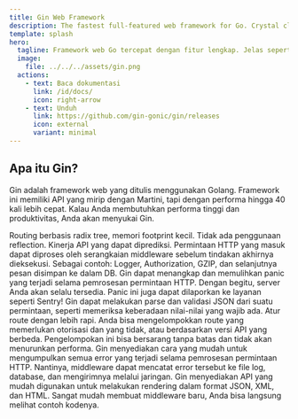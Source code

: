 ```yaml
---
title: Gin Web Framework
description: The fastest full-featured web framework for Go. Crystal clear.
template: splash
hero:
  tagline: Framework web Go tercepat dengan fitur lengkap. Jelas seperti kristal.
  image:
    file: ../../../assets/gin.png
  actions:
    - text: Baca dokumentasi
      link: /id/docs/
      icon: right-arrow
    - text: Unduh
      link: https://github.com/gin-gonic/gin/releases
      icon: external
      variant: minimal
---
```



## Apa itu Gin?

Gin adalah framework web yang ditulis menggunakan Golang. Framework ini memiliki API yang mirip dengan Martini, tapi dengan performa hingga 40 kali lebih cepat. Kalau Anda membutuhkan performa tinggi dan produktivitas, Anda akan menyukai Gin.

<CardGrid>
	<Card title="Cepat" icon="rocket">
		Routing berbasis radix tree, memori footprint kecil. Tidak ada penggunaan reflection. Kinerja API yang dapat diprediksi.
	</Card>
	<Card title="Dukungan middleware" icon="seti:plan">
		Permintaan HTTP yang masuk dapat diproses oleh serangkaian middleware sebelum tindakan akhirnya dieksekusi. Sebagai contoh: Logger, Authorization, GZIP, dan selanjutnya pesan disimpan ke dalam DB.
	</Card>
	<Card title="Bebas crash" icon="seti:lock">
		Gin dapat menangkap dan memulihkan panic yang terjadi selama pemrosesan permintaan HTTP. Dengan begitu, server Anda akan selalu tersedia. Panic ini juga dapat dilaporkan ke layanan seperti Sentry!
	</Card>
	<Card title="Validasi JSON" icon="approve-check-circle">
		Gin dapat melakukan parse dan validasi JSON dari suatu permintaan, seperti memeriksa keberadaan nilai-nilai yang wajib ada.
	</Card>
	<Card title="Pengelompokan route" icon="puzzle">
		Atur route dengan lebih rapi. Anda bisa mengelompokkan route yang memerlukan otorisasi dan yang tidak, atau berdasarkan versi API yang berbeda. Pengelompokan ini bisa bersarang tanpa batas dan tidak akan menurunkan performa.
	</Card>
	<Card title="Manajemen error" icon="open-book">
		Gin menyediakan cara yang mudah untuk mengumpulkan semua error yang terjadi selama pemrosesan permintaan HTTP. Nantinya, middleware dapat mencatat error tersebut ke file log, database, dan mengirimnya melalui jaringan.
	</Card>
	<Card title="Rendering bawaan" icon="seti:json">
		Gin menyediakan API yang mudah digunakan untuk melakukan rendering dalam format JSON, XML, dan HTML.
	</Card>
	<Card title="Extendable" icon="seti:html">
		Sangat mudah membuat middleware baru, Anda bisa langsung melihat contoh kodenya.
	</Card>	
</CardGrid>

